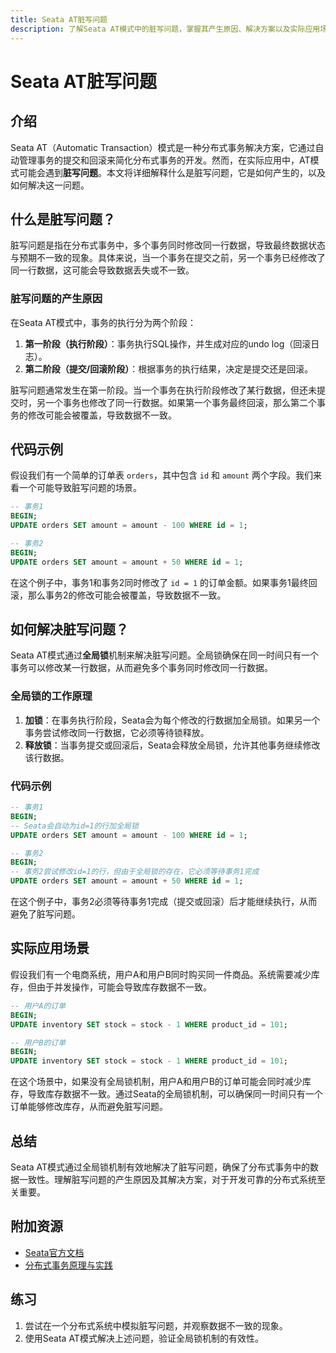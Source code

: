 ```yaml
---
title: Seata AT脏写问题
description: 了解Seata AT模式中的脏写问题，掌握其产生原因、解决方案以及实际应用场景。
---
```


# Seata AT脏写问题

## 介绍

Seata AT（Automatic Transaction）模式是一种分布式事务解决方案，它通过自动管理事务的提交和回滚来简化分布式事务的开发。然而，在实际应用中，AT模式可能会遇到**脏写问题**。本文将详细解释什么是脏写问题，它是如何产生的，以及如何解决这一问题。

## 什么是脏写问题？

脏写问题是指在分布式事务中，多个事务同时修改同一行数据，导致最终数据状态与预期不一致的现象。具体来说，当一个事务在提交之前，另一个事务已经修改了同一行数据，这可能会导致数据丢失或不一致。

### 脏写问题的产生原因

在Seata AT模式中，事务的执行分为两个阶段：

1. **第一阶段（执行阶段）**：事务执行SQL操作，并生成对应的undo log（回滚日志）。
2. **第二阶段（提交/回滚阶段）**：根据事务的执行结果，决定是提交还是回滚。

脏写问题通常发生在第一阶段。当一个事务在执行阶段修改了某行数据，但还未提交时，另一个事务也修改了同一行数据。如果第一个事务最终回滚，那么第二个事务的修改可能会被覆盖，导致数据不一致。

## 代码示例

假设我们有一个简单的订单表 `orders`，其中包含 `id` 和 `amount` 两个字段。我们来看一个可能导致脏写问题的场景。

```sql
-- 事务1
BEGIN;
UPDATE orders SET amount = amount - 100 WHERE id = 1;

-- 事务2
BEGIN;
UPDATE orders SET amount = amount + 50 WHERE id = 1;
```

在这个例子中，事务1和事务2同时修改了 `id = 1` 的订单金额。如果事务1最终回滚，那么事务2的修改可能会被覆盖，导致数据不一致。

## 如何解决脏写问题？

Seata AT模式通过**全局锁**机制来解决脏写问题。全局锁确保在同一时间只有一个事务可以修改某一行数据，从而避免多个事务同时修改同一行数据。

### 全局锁的工作原理

1. **加锁**：在事务执行阶段，Seata会为每个修改的行数据加全局锁。如果另一个事务尝试修改同一行数据，它必须等待锁释放。
2. **释放锁**：当事务提交或回滚后，Seata会释放全局锁，允许其他事务继续修改该行数据。

### 代码示例

```sql
-- 事务1
BEGIN;
-- Seata会自动为id=1的行加全局锁
UPDATE orders SET amount = amount - 100 WHERE id = 1;

-- 事务2
BEGIN;
-- 事务2尝试修改id=1的行，但由于全局锁的存在，它必须等待事务1完成
UPDATE orders SET amount = amount + 50 WHERE id = 1;
```

在这个例子中，事务2必须等待事务1完成（提交或回滚）后才能继续执行，从而避免了脏写问题。

## 实际应用场景

假设我们有一个电商系统，用户A和用户B同时购买同一件商品。系统需要减少库存，但由于并发操作，可能会导致库存数据不一致。

```sql
-- 用户A的订单
BEGIN;
UPDATE inventory SET stock = stock - 1 WHERE product_id = 101;

-- 用户B的订单
BEGIN;
UPDATE inventory SET stock = stock - 1 WHERE product_id = 101;
```

在这个场景中，如果没有全局锁机制，用户A和用户B的订单可能会同时减少库存，导致库存数据不一致。通过Seata的全局锁机制，可以确保同一时间只有一个订单能够修改库存，从而避免脏写问题。

## 总结

Seata AT模式通过全局锁机制有效地解决了脏写问题，确保了分布式事务中的数据一致性。理解脏写问题的产生原因及其解决方案，对于开发可靠的分布式系统至关重要。

## 附加资源

- [Seata官方文档](https://seata.io/zh-cn/docs/overview/what-is-seata.html)
- [分布式事务原理与实践](https://book.douban.com/subject/27665177/)

## 练习

1. 尝试在一个分布式系统中模拟脏写问题，并观察数据不一致的现象。
2. 使用Seata AT模式解决上述问题，验证全局锁机制的有效性。
